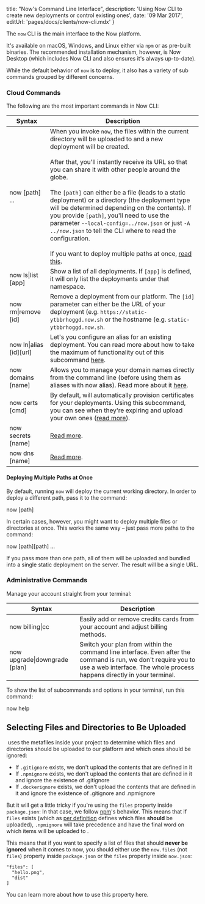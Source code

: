 

  title: "Now's Command Line Interface",
  description:
    'Using Now CLI to create new deployments or control existing ones',
  date: '09 Mar 2017',
  editUrl: 'pages/docs/clients/now-cli.mdx'
}

The `now` CLI is the main interface to the Now platform.

It's available on macOS, Windows, and Linux either via `npm` or as pre-built
binaries. The recommended installation
mechanism, however, is <InternalLink href="/download">Now Desktop</InternalLink> (which
includes Now CLI and also ensures it's always up-to-date).

While the default behavior of `now` is to deploy, it also has a variety of sub
commands grouped by different concerns.

### Cloud Commands

The following are the most important commands in Now CLI:

| Syntax                                                      | Description                                                                                                                                                                                                                                                                                                                                                                                                                                                                                                                                                                                                                                                                                                 |
| ----------------------------------------------------------- | ----------------------------------------------------------------------------------------------------------------------------------------------------------------------------------------------------------------------------------------------------------------------------------------------------------------------------------------------------------------------------------------------------------------------------------------------------------------------------------------------------------------------------------------------------------------------------------------------------------------------------------------------------------------------------------------------------------- |
| <InlineCode noWrap>now [path] ...</InlineCode>              | When you invoke `now`, the files within the current directory will be uploaded to <Now color="#000" /> and a new deployment will be created.<br/><br/>After that, you'll instantly receive its URL so that you can share it with other people around the globe. <br/><br/> The `[path]` can either be a file (leads to a static deployment) or a directory (the deployment type will be determined depending on the contents). If you provide `[path]`, you'll need to use the parameter `--local-config=../now.json` or just `-A ../now.json` to tell the CLI where to read the configuration. <br/><br/> If you want to deploy multiple paths at once, [read this](#deploying-multiple-projects-at-once). |
| <InlineCode noWrap>now ls&#124;list [app]</InlineCode>      | Show a list of all deployments. If `[app]` is defined, it will only list the deployments under that namespace.                                                                                                                                                                                                                                                                                                                                                                                                                                                                                                                                                                                              |
| <InlineCode noWrap>now rm&#124;remove [id]</InlineCode>     | Remove a deployment from our platform. The `[id]` parameter can either be the URL of your deployment (e.g. `https://static-ytbbrhoggd.now.sh` or the hostname (e.g. `static-ytbbrhoggd.now.sh`.                                                                                                                                                                                                                                                                                                                                                                                                                                                                                                             |
| <InlineCode noWrap>now ln&#124;alias [id][url]</InlineCode> | Let's you configure an alias for an existing deployment. You can read more about how to take the maximum of functionality out of this subcommand [here](/docs/v1/features/aliases).                                                                                                                                                                                                                                                                                                                                                                                                                                                                                                                         |
| <InlineCode noWrap>now domains [name]</InlineCode>          | Allows you to manage your domain names directly from the command line (before using them as aliases with <InlineCode noWrap>now alias</InlineCode>). Read more about it [here](/docs/v1/features/aliases).                                                                                                                                                                                                                                                                                                                                                                                                                                                                                                  |
| <InlineCode noWrap>now certs [cmd]</InlineCode>             | By default, <Now color="#000" /> will automatically provision certificates for your deployments. Using this subcommand, you can see when they're expiring and upload your own ones ([read more](/docs/v1/features/certs)).                                                                                                                                                                                                                                                                                                                                                                                                                                                                                  |
| <InlineCode noWrap>now secrets [name]</InlineCode>          | [Read more](/docs/v1/features/env-and-secrets).                                                                                                                                                                                                                                                                                                                                                                                                                                                                                                                                                                                                                                                             |
| <InlineCode noWrap>now dns [name]</InlineCode>              | [Read more](/docs/features/dns).                                                                                                                                                                                                                                                                                                                                                                                                                                                                                                                                                                                                                                                                            |

#### Deploying Multiple Paths at Once

By default, running `now` will
deploy the current working directory. In order to deploy
a different path, pass it to
the command:

<TerminalInput>now [path]</TerminalInput>

In certain cases, however, you might want to deploy multiple
files or directories at once. This works the
same way – just pass more paths to the command:

<TerminalInput>now [path][path] ...</TerminalInput>

If you pass more than one path, all of them will be uploaded
and bundled into a single static deployment on the server. The
result will be a single URL.

### Administrative Commands

Manage your account straight from your terminal:

| Syntax                                                            | Description                                                                                                                                                                               |
| ----------------------------------------------------------------- | ----------------------------------------------------------------------------------------------------------------------------------------------------------------------------------------- |
| <InlineCode noWrap>now billing&#124;cc</InlineCode>               | Easily add or remove credits cards from your account and adjust billing methods.                                                                                                          |
| <InlineCode noWrap>now upgrade&#124;downgrade [plan]</InlineCode> | Switch your plan from within the command line interface. Even after the command is run, we don't require you to use a web interface. The whole process happens directly in your terminal. |

To show the list of subcommands and options in your terminal, run this command:

<TerminalInput>now help</TerminalInput>

## Selecting Files and Directories to Be Uploaded

&#8203;<Now color="#000" /> uses the metafiles inside your project to determine which files and directories should be uploaded to our platform and which ones should be ignored:

- If `.gitignore` exists, we don't upload the contents that are defined in it
- If `.npmignore` exists, we don't upload the contents that are defined in it and ignore the existence of .gitignore
- If `.dockerignore` exists, we don't upload the contents that are defined in it and ignore the existence of .gitignore and .npmignore

But it will get a little tricky if you're using the `files` property inside `package.json`: In that case, we follow [npm](https://www.npmjs.com/)'s behavior. This means that if `files` exists (which as [per definition](https://docs.npmjs.com/files/package.json#files) defines which files **should** be uploaded), `.npmignore` will take precedence and have the final word on which items will be uploaded to <Now color="#000" />.

This means that if you want to specify a list of files that should **never be ignored** when it comes to now, you should either use the `now.files` (not `files`) property inside `package.json` or the `files` property inside `now.json`:

```
"files": [
  "hello.png",
  "dist"
]
```

You can learn more about how to use this property <InternalLink href='/docs/features/configuration#"files"-(array)'>here</InternalLink>.

